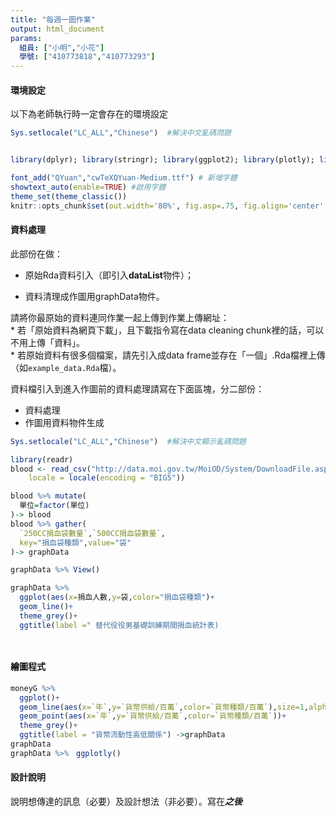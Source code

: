 ```yaml
---
title: "每週一圖作業"
output: html_document
params:
  組員: ["小明","小花"]  
  學號: ["410773818","410773293"]
---
```


#### 環境設定

以下為老師執行時一定會存在的環境設定
```r
Sys.setlocale("LC_ALL","Chinese")  #解決中文亂碼問題


library(dplyr); library(stringr); library(ggplot2); library(plotly); library(lubridate); library(readr); library(tidyr); library(showtext);library(ggthemes)

font_add("QYuan","cwTeXQYuan-Medium.ttf") # 新增字體
showtext_auto(enable=TRUE) #啟用字體
theme_set(theme_classic())
knitr::opts_chunk$set(out.width='80%', fig.asp=.75, fig.align='center', fig.showtext=T)
```

#### 資料處理

此部份在做：

  * 原始Rda資料引入（即引入**dataList**物件）；
  
  * 資料清理成作圖用graphData物件。

請將你最原始的資料連同作業一起上傳到作業上傳網址：  
  * 若「原始資料為網頁下載」，且下載指令寫在data cleaning chunk裡的話，可以不用上傳「資料」。  
  * 若原始資料有很多個檔案，請先引入成data frame並存在「一個」.Rda檔裡上傳（如`example_data.Rda`檔）。  

資料檔引入到進入作圖前的資料處理請寫在下面區塊，分二部份：

  * 資料處理  
  * 作圖用資料物件生成
  
```r
Sys.setlocale("LC_ALL","Chinese")  #解決中文顯示亂碼問題

library(readr)
blood <- read_csv("http://data.moi.gov.tw/MoiOD/System/DownloadFile.aspx?DATA=385AA125-807A-4C5F-89CE-54B021EDE967", 
    locale = locale(encoding = "BIG5"))

blood %>% mutate(
  單位=factor(單位)
)-> blood
blood %>% gather(
  `250CC捐血袋數量`,`500CC捐血袋數量`,
  key="捐血袋種類",value="袋"
)-> graphData

graphData %>% View()

graphData %>%  
  ggplot(aes(x=捐血人數,y=袋,color="捐血袋種類")+
  geom_line()+
  theme_grey()+
  ggtitle(label =" 替代役役男基礎訓練期間捐血統計表)




```

#### 繪圖程式

```r

moneyG %>% 
  ggplot()+ 
  geom_line(aes(x=`年`,y=`貨幣供給/百萬`,color=`貨幣種類/百萬`),size=1,alpha=0.8)+
  geom_point(aes(x=`年`,y=`貨幣供給/百萬`,color=`貨幣種類/百萬`))+
  theme_grey()+
  ggtitle(label = "貨幣流動性高低關係") ->graphData
graphData
graphData %>%　ggplotly()
```

#### 設計說明
說明想傳達的訊息（必要）及設計想法（非必要）。寫在***之後
*** 


